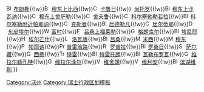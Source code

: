{{Navbox
| name = 沃州布罗瓦-维利区行政区划
| state = {{{state<includeonly>|collapsed</includeonly>}}}
| title =  '''[[瑞士|<font color="white">瑞士</font>]][[沃州|<font color="white">沃州</font>]][[布罗瓦-维利区|<font color="white">布罗瓦-维利区</font>]][[沃州市镇列表|<font color="white">行政區劃</font>]]'''
| titlestyle = background-color:#d81E05;
| style = text-align:left;

| list1  = [[File:Official-Avenches-coat of arms.png|15px]]&nbsp;[[阿旺什]]{{!w}}[[File:Blason commune CH Brenles (Vaud).svg|15px]]&nbsp;[[布朗勒]]{{!w}}[[File:Bussym.jpg|15px]]&nbsp;[[穆东上比西]]{{!w}}[[File:Carrouge-coat of arms.svg|15px]]&nbsp;[[卡鲁日 (沃州)|卡鲁日]]{{!w}}<!-- 檔案不存在 [[File:File:Champtauroz-coat of arms.svg|15px]] -->&nbsp;[[尚托罗]]{{!w}}[[File:Blason_suisse_commune_Chavannes-sur-Moudon.svg|15px]]&nbsp;[[穆东上沙瓦讷]]{{!w}}[[File:Chesallm.jpg|15px]]&nbsp;[[穆东上舍萨勒]]{{!w}}[[File:Chevroux-coat of arm.svg|15px]]&nbsp;[[舍夫鲁 (沃州)|舍夫鲁]]{{!w}}[[File:Corcelles-le-Jorat-coat of arms.svg|15px]]&nbsp;[[科尔塞勒勒若拉]]{{!w}}[[File:Blason commune CH Corcelles-près-Payerne (Vaud).svg|15px]]&nbsp;[[科尔塞勒附近帕耶讷]]{{!w}}[[File:Cremin-coat of arms.svg|15px]]&nbsp;[[克勒曼]]{{!w}}[[File:Blason commune CH Cudrefin (Vaud).svg|15px]]&nbsp;[[居德勒凡]]{{!w}}[[File:Curtilles-coat of arms.svg|15px]]&nbsp;[[居尔蒂耶]]{{!w}}[[File:Dompierre-drapeau.jpg|15px]]&nbsp;[[东皮埃尔]]{{!w}}[[File:Wappen Faoug.jpg|15px]]&nbsp;[[富村]]{{!w}}[[File:Forel-sur-Lucens-coat of arms.svg|15px]]&nbsp;[[吕桑上福莱勒]]{{!w}}[[File:Grandcour-coat of arms.svg|15px]]&nbsp;[[格朗库尔 (瑞士)|格朗库尔]]{{!w}}[[File:Blason commune CH Henniez (Vaud).svg|15px]]&nbsp;[[埃尼耶]]{{!w}}[[File:Hermenches.jpg|15px]]&nbsp;[[埃尔芒什]]{{!w}}[[File:Lovatens.jpg|15px]]&nbsp;[[洛瓦唐]]{{!w}}[[File:Blason commune CH Lucens (Vaud).svg|15px]]&nbsp;[[吕桑 (布罗瓦-维利区)|吕桑]]{{!w}}[[File:Missy-coat of arms.svg|15px]]&nbsp;[[米西]]{{!w}}[[File:Moudon-coat of arms.svg|15px]]&nbsp;[[穆东]]{{!w}}[[File:Payerne-coat of arms.svg|15px]]&nbsp;[[帕耶讷]]{{!w}}[[File:Prevonloup.png|15px]]&nbsp;[[普雷翁路]]{{!w}}[[File:Ropraz.jpg|15px]]&nbsp;[[罗普拉]]{{!w}}[[File:Blason commune CH Rossenges (Vaud).svg|15px]]&nbsp;[[罗桑日]]{{!w}}[[File:Sarzens.jpg|15px]]&nbsp;[[萨尔藏]]{{!w}}[[File:GX-VD-Syens.png|15px]]&nbsp;[[西扬]]{{!w}}[[File:Trey-coat_of_arms.svg|15px]]&nbsp;[[特雷]]{{!w}}[[File:Blason commune CH Treytorrens (Vaud).svg|15px]]&nbsp;[[特雷托朗]]{{!w}}[[File:Blason Valbroye.jpg|15px]]&nbsp;[[瓦勒布罗瓦]]{{!w}}[[File:GX-VD-Villars-le-Comte.png|15px]]&nbsp;[[维拉尔勒孔特]]{{!w}}[[File:GW-VD-Villarzel.png|15px]]&nbsp;[[维拉尔泽尔]]{{!w}}[[File:Vucherens ch.png|15px]]&nbsp;[[维舍朗]]{{!w}}[[File:Vulliens-coat of arms.svg|15px]]&nbsp;[[维利安]]{{!w}}[[File:Blason commune CH Vully-les-Lacs (Vaud).svg|15px]]&nbsp;[[滨湖维利]]
}}<noinclude>
{{DEFAULTSORT:Broye-Vully}}
[[Category:沃州]]
[[Category:瑞士行政区划模板]]
</noinclude>